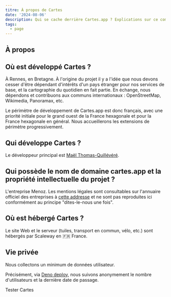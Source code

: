 ```yaml
---
titre: À propos de Cartes
date: '2024-08-06'
description: Qui se cache derrière Cartes.app ? Explications sur ce commun numérique cartographique.
tags:
  - page
---
```



## À propos

## Où est développé Cartes ?

À Rennes, en Bretagne. À l'origine du projet il y a l'idée que nous devons cesser d'être dépendant d'intérêts d'un pays étranger pour nos services de base, et la cartographie du quotidien en fait partie. En échange, nous dépendons et contribuons aux communs internationaux : OpenStreetMap, Wikimedia, Panoramax, etc.

Le périmètre de développement de Cartes.app est donc français, avec une priorité initiale pour le grand ouest de la France hexagonale et pour la France hexagonale en général. Nous accueillerons les extensions de périmètre progressivement.

## Qui développe Cartes ?

Le développeur principal est [Maël Thomas-Quillévéré](https://kont.me).

## Qui possède le nom de domaine cartes.app et la propriété intellectuelle du projet ?

L'entreprise Menoz. Les mentions légales sont consultables sur l'annuaire officiel des entreprises à [cette addresse](https://annuaire-entreprises.data.gouv.fr/entreprise/menoz-834364291) et ne sont pas reproduites ici conformément au principe "dites-le-nous une fois".

## Où est hébergé Cartes ?

Le site Web et le serveur (tuiles, transport en commun, vélo, etc.) sont hébergés par Scaleway en 🇫🇷 France.

## Vie privée

Nous collectons un minimum de données utilisateur.

Précisément, via [Deno deploy](https://deno.com/deploy), nous suivons anonymement le nombre d'utilisateurs et la dernière date de passage.

<CTA>Tester Cartes</CTA>
